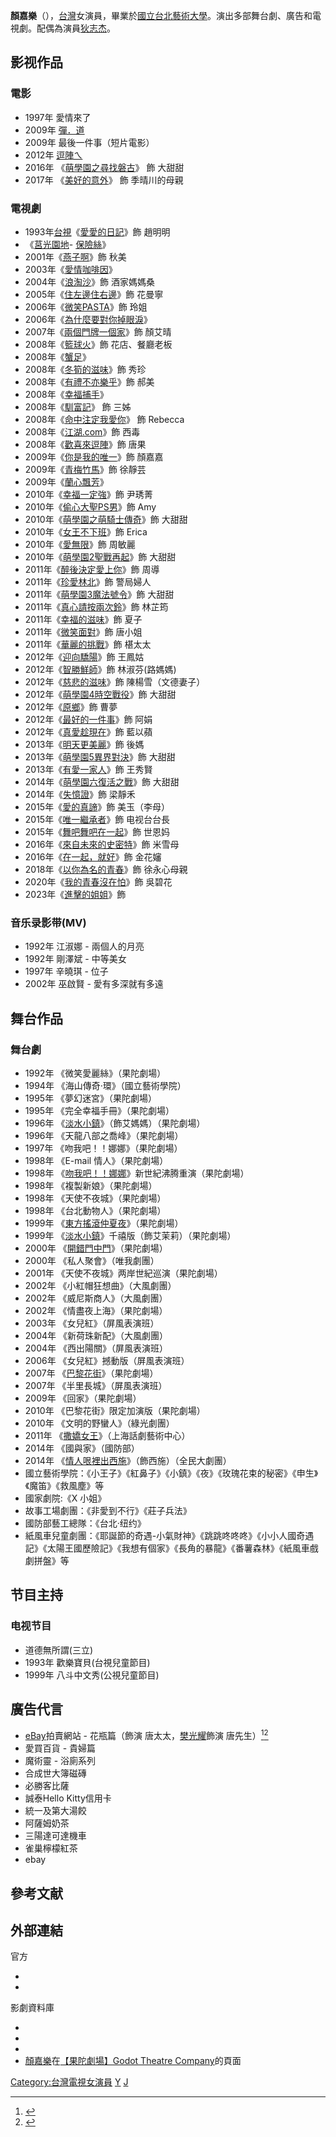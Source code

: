 {{人物}}
{{BLPsources|time=2017-07-22}}<!--{{BLP unsourced}} -->
{{藝人
|姓名=顏嘉樂
|本名=顏芳馨
|類型=女演員
|圖片 = 
|羅馬拼音 = Yen Chia-Le
|出生日期={{birth date and age|1972|5|22}}
|出生地點={{TWN}}[[台北|台北]]
|國籍 = {{ROC}}
|配偶= {{marriage|[[狄志杰|狄志杰]]|JUL 26, 2014}}<ref>{{cite news|url=http://star.ettoday.net/news/382702|title=直擊／愛情長跑7年！顏嘉樂爆乳婚紗吻了狄志-{杰}-|date=2014-07-26|author=吳玫穎|accessdate=2017-07-22|newspaper=東森新聞雲}}</ref><ref name="ettoday20150721">{{cite news|url=http://star.ettoday.net/news/538283|title=狄志-{杰}-曝分手後曾去「陰森地」　頓悟人生追回顏嘉樂|date=2015-07-21|author=林思妤|accessdate=2017-07-22|newspaper=東森新聞雲}}</ref>
|子女 = 1子1女
|教育程度=[[國立藝術學院|國立藝術學院]]戲劇系<br>（現：國立臺北藝術大學）
|經紀公司=爾傑國際娛樂事業股份有限公司
|imdb = 3356418
}}

'''顏嘉樂'''（{{bd|1972年|5月22日}}），[[台灣|台灣]]女演員，畢業於[[國立台北藝術大學|國立台北藝術大學]]。演出多部舞台劇、廣告和電視劇。配偶為演員[[狄志杰|狄志杰]]。

== 影视作品 ==

=== 電影 ===

*1997年 愛情來了
*2009年 [[彈道_(電影)|彈．道]] 
*2009年 最後一件事（短片電影）
*2012年 [[逗陣ㄟ|逗陣ㄟ]]
*2016年 《[[萌學園之尋找磐古|萌學園之尋找磐古]]》 飾 大甜甜
*2017年 《[[美好的意外|美好的意外]]》 飾 季晴川的母親

===電視劇===
*1993年[[台視|台視]]《[[愛愛的日記|愛愛的日記]]》飾 趙明明
*《[[莒光園地|莒光園地]]- [[保險_絲|保險絲]]》
*2001年《[[燕子啊|燕子啊]]》飾 秋美
*2003年《[[愛情咖啡因|愛情咖啡因]]》
*2004年《[[浪淘沙_(電視劇)|浪淘沙]]》飾 酒家媽媽桑
*2005年《[[住左邊住右邊|住左邊住右邊]]》飾 花曼寧
*2006年《[[微笑PASTA|微笑PASTA]]》飾 玲姐
*2006年《[[為什麼要對你掉眼淚|為什麼要對你掉眼淚]]》
*2007年《[[兩個門牌一個家|兩個門牌一個家]]》飾 顏艾晴
*2008年《[[籃球火|籃球火]]》飾 花店、餐廳老板
*2008年《[[蟹足|蟹足]]》
*2008年《[[冬筍的滋味|冬筍的滋味]]》飾 秀珍
*2008年《[[有禮不亦樂乎|有禮不亦樂乎]]》飾 郝美
*2008年《[[幸福捕手|幸福捕手]]》
*2008年《[[馴富記|馴富記]]》 飾 三姊
*2008年《[[命中注定我愛你_(台灣電視劇)|命中注定我愛你]]》 飾 Rebecca
*2008年《[[江湖.com|江湖.com]]》飾 西毒
*2008年《[[歡喜來逗陣|歡喜來逗陣]]》飾 唐果
*2009年《[[你是我的唯一|你是我的唯一]]》飾 顏嘉嘉
*2009年《[[青梅竹馬_(2009年電視劇)|青梅竹馬]]》飾 徐靜芸　
*2009年《[[蘭心飄芳|蘭心飄芳]]》
*2010年《[[幸福一定強|幸福一定強]]》飾 尹琇菁
*2010年《[[偷心大聖PS男|偷心大聖PS男]]》飾 Amy
*2010年《[[萌學園之萌騎士傳奇|萌學園之萌騎士傳奇]]》飾 大甜甜
*2010年《[[女王不下班|女王不下班]]》飾 Erica
*2010年《[[愛無限|愛無限]]》飾  周敏麗
*2010年《[[萌學園2聖戰再起|萌學園2聖戰再起]]》飾 大甜甜
*2011年《[[醉後決定愛上你|醉後決定愛上你]]》飾 周導
*2011年《[[珍愛林北|珍愛林北]]》飾 警局婦人
*2011年《[[萌學園3魔法號令|萌學園3魔法號令]]》飾 大甜甜
*2011年《[[真心請按兩次鈴|真心請按兩次鈴]]》飾 林芷筠
*2011年《[[幸福的滋味|幸福的滋味]]》飾 夏子
*2011年《[[微笑面對|微笑面對]]》飾 唐小姐
*2011年《[[華麗的挑戰_(電視劇)|華麗的挑戰]]》飾 椹太太
*2012年《[[迎向驕陽|迎向驕陽]]》飾 王鳳姑
*2012年《[[智勝鮮師|智勝鮮師]]》飾 林淑芬(路媽媽)
*2012年《[[慈悲的滋味|慈悲的滋味]]》飾 陳楊雪（文德妻子）
*2012年《[[萌學園4時空戰役|萌學園4時空戰役]]》飾 大甜甜
*2012年《[[原鄉_(電視劇)|原鄉]]》飾 曹夢
*2012年《[[最好的一件事|最好的一件事]]》飾 阿娟
*2012年《[[真愛趁現在|真愛趁現在]]》飾 藍以蘋
*2013年《[[明天更美麗|明天更美麗]]》飾 後媽
*2013年《[[萌學園5異界對決|萌學園5異界對決]]》飾 大甜甜
*2013年《[[有愛一家人|有愛一家人]]》飾 王秀賢
*2014年《[[萌學園六復活之戰|萌學園六復活之戰]]》飾 大甜甜
*2014年《[[失憶證|失憶證]]》飾 梁靜禾
*2015年《[[愛的真諦_(大愛劇場)|愛的真諦]]》飾 美玉（李母）
*2015年《[[唯一繼承者|唯一繼承者]]》飾 电视台台長
*2015年《[[舞吧舞吧在一起|舞吧舞吧在一起]]》飾 世恩妈
*2016年《[[來自未來的史密特|來自未來的史密特]]》飾 米雪母
*2016年《[[在一起，就好|在一起，就好]]》飾 金花嬸
*2018年《[[以你為名的青春|以你為名的青春]]》飾 徐永心母親
*2020年《[[我的青春沒在怕|我的青春沒在怕]]》飾 吳碧花
*2023年《[[進擊的姐姐|進擊的姐姐]]》飾

=== 音乐录影带(MV) ===

*1992年 江淑娜 - 兩個人的月亮
*1992年 剛澤斌 - 中等美女
*1997年 辛曉琪 - 位子
*2002年 巫啟賢 - 愛有多深就有多遠

== 舞台作品 ==

=== 舞台劇 ===

*1992年 《微笑愛麗絲》（果陀劇場）
*1994年 《海山傳奇·環》（國立藝術學院）
*1995年 《夢幻迷宮》（果陀劇場）
*1995年 《完全幸福手冊》（果陀劇場）
*1996年 《[[淡水小鎮|淡水小鎮]]》（飾艾媽媽）（果陀劇場）
*1996年 《天龍八部之喬峰》（果陀劇場）
*1997年 《吻我吧！！娜娜》（果陀劇場）
*1998年 《E-mail 情人》（果陀劇場）
*1998年 《[[吻我吧！！娜娜|吻我吧！！娜娜]]》新世紀沸腾重演（果陀劇場）
*<span><span>1998年 《複製新娘》（果陀劇場）</span></span>
*1998年 《天使不夜城》（果陀劇場）
*1998年 《台北動物人》（果陀劇場）
*1999年 《[[東方搖滾仲夏夜|東方搖滾仲夏夜]]》（果陀劇場）
*1999年 《[[淡水小鎮|淡水小鎮]]》千禧版（飾艾茉莉）（果陀劇場）
*2000年 《[[開錯門中門|開錯門中門]]》（果陀劇場）
*2000年 《私人聚會》（唯我劇團）
*2001年 《天使不夜城》两岸世紀巡演（果陀劇場）
*2002年 《小紅帽狂想曲》（大風劇團）
*2002年 《威尼斯商人》（大風劇團）
*2002年 《情盡夜上海》（果陀劇場）
*2003年 《女兒紅》（屏風表演班）
*2004年 《新荷珠新配》（大風劇團）
*2004年 《西出陽關》（屏風表演班）
*2006年 《女兒紅》撼動版（屏風表演班）
*2007年 《[[巴黎花街|巴黎花街]]》（果陀劇場）
*2007年 《半里長城》（屏風表演班）
*2009年 《回家》（果陀劇場）
*2010年 《巴黎花街》限定加演版（果陀劇場）
*2010年 《文明的野蠻人》（綠光劇團）
*2011年 《[[撒嬌女王|撒嬌女王]]》（上海話劇藝術中心）
*2014年 《國與家》（國防部）
*2014年 《[[情人哏裡出西施|情人哏裡出西施]]》（飾西施）（全民大劇團）
*國立藝術學院：《小王子》《紅鼻子》《小鎮》《夜》《玫瑰花束的秘密》《申生》《魔笛》《救風塵》等
*國家劇院:《X 小姐》
*故事工場劇團：《非愛到不行》《莊子兵法》
*國防部藝工總隊：《台北·纽约》
*紙風車兒童劇團：《耶誕節的奇遇-小氣財神》《跳跳咚咚咚》《小小人國奇遇記》《太陽王國歷險記》《我想有個家》《長角的暴龍》《番薯森林》《紙風車戲劇拼盤》等

== 节目主持 ==

=== 电视节目 ===

*道德無所謂(三立)
*1993年 歡樂寶貝(台視兒童節目)
*1999年 八斗中文秀(公視兒童節目)

== 廣告代言 ==

*[[eBay|eBay]]拍賣網站 - 花瓶篇（飾演 唐太太，[[樊光耀|樊光耀]]飾演 唐先生）<ref>{{cite news|url=http://www.appledaily.com.tw/appledaily/article/property/20030911/343308/|title=唐先生繫御守求女伴|date=2003-09-11|newspaper=台灣蘋果日報|accessdate=2017-07-22}}</ref><ref>{{cite news|url=http://news.tvbs.com.tw/other/392832|title=「唐先生」徵婚？本尊︰家人「昏」了|date=2003-11-25|newspaper=TVBS|accessdate=2017-07-22|author1=拉娃谷幸|author2=鄭勝為|archive-date=2020-07-31|archive-url=https://web.archive.org/web/20200731131825/https://news.tvbs.com.tw/other/392832|dead-url=no}}</ref>
*愛買百貨 - 貴婦篇
*魔術靈 - 浴廁系列
*合成世大簿磁磚
*必勝客比薩
*誠泰Hello Kitty信用卡
*統一及第大湯餃
*阿薩姆奶茶
*三陽達可達機車
*雀巢檸檬紅茶
*ebay

== 參考文献 ==
{{reflist}}
==外部連結==
;官方
* {{facebook|people/顏嘉樂/1469268706}}
* {{Sinaweibo|2557668064|愛戲顏嘉樂}}
;影劇資料庫
* {{imdb name|3356418}}{{en}}
* {{hkmdb name|58661}}
* {{Mtime people|1296162}}
*[https://web.archive.org/web/20150402090919/http://www.godot.org.tw/actor/176  顏嘉樂]在[http://www.godot.org.tw 【果陀劇場】Godot Theatre Company]的頁面

[[Category:台灣電視女演員|Category:台灣電視女演員]]
[[Category:國立藝術學院校友|Y]]
[[Category:顏姓|J]]